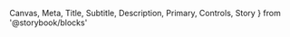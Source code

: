   Canvas,
  Meta,
  Title,
  Subtitle,
  Description,
  Primary,
  Controls,
  Story
} from '@storybook/blocks'




<Meta of={AvatarStories} />

<Title />

- [Overview](#overview)
- [Props](#props)
- [Use cases and examples](#use-cases-and-examples)
- [Do's and dont's](#dos-and-donts)

## Overview

<Subtitle />
<Description />
<Primary />

## Props

_Note: Avatar also accepts layout props from [Flex](?path=/docs/components-layout-flex--documentation)_

<Controls />

## Configuration Options

### Default

<Canvas>
  <Story of={AvatarStories.Default} />
</Canvas>

## Strong

<Canvas>
  <Story of={AvatarStories.Strong} />
</Canvas>

## Use cases and examples

- The Avatar’s fill is always set to the user’s uploaded profile photo and can only be edited by the users.
- Generally, the Avatar component is accompanied by the user’s Display Name, Tier Badge, and @Handle, but in some cases it stands alone is a grouping such as on tracks tiles, notifications, and the top supporters card.
- Strong should be used when an avatar is overlapping a dark background or cover photo.
- Avatars should have consistently styling throughout.
- Avatars can we placed overlapping side-by-side to signal multiple users.
- There should be no more than 3 avatars stacked if 24px or smaller.
- By default, avatars should have a stroke (or outline) width of 2px on the outside of the frame.
- 24px avatars should have a stroke (or outline) width of 1.2px.

## Do's and don'ts

<ComponentRules
  rules={[
    {
      positive: {
        description: 'Space avatars -8px apart, stacked with the first on top.',
        component: (
          <Flex h='100%' w='100%' alignItems='center' justifyContent='center'>
            <img src={stackedAvatarList} />
          </Flex>
        )
      },
      negative: {
        description: 'Don’t place avatars side-by-side without a -8px padding.',
        component: (
          <Flex h='100%' w='100%' alignItems='center' justifyContent='center'>
            <img src={spacedAvatarList} />
          </Flex>
        )
      }
    },
    {
      positive: {
        description: 'Maximum of 3 avatars when 24px or smaller.',
        component: (
          <Flex h='100%' w='100%' alignItems='center' justifyContent='center'>
            <img src={stackedAvatarListSmall} />
          </Flex>
        )
      },
      negative: {
        description:
          'Don’t increase the default stroke size for small avatars (24px) or swap the stack direction.',
        component: (
          <Flex h='100%' w='100%' alignItems='center' justifyContent='center'>
            <img src={stackedAvatarListReversedBad} />
          </Flex>
        )
      }
    },
    {
      positive: {
        description:
          'Always use the strong avatar when an avatar is overlapping a dark background or cover photo.',
        component: (
          <Flex h='100%' w='100%' alignItems='center' justifyContent='center'>
            <img src={avatarProfileExampleGood} />
          </Flex>
        )
      },
      negative: {
        description:
          'Don’t increase the default stroke size for small avatars (24px) or swap the stack direction.',
        component: (
          <Flex h='100%' w='100%' alignItems='center' justifyContent='center'>
            <img src={avatarPlaybarExampleBad} />
          </Flex>
        )
      }
    }
  ]}
/>
